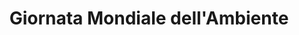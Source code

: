 ---
title: "Giornata Mondiale dell'Ambiente"
description: "Istituita dalle Nazioni Unite nel 1972, è la più grande iniziativa internazionale per promuovere azioni ambientali concrete.
Nei Monti Lepini, la giornata può essere celebrata con azioni simboliche e pratiche: piantumazioni, raccolta rifiuti nei sentieri, concorsi fotografici, escursioni educative e seminari. Coinvolgere giovani, scuole e associazioni è fondamentale per rendere il rispetto dell’ambiente un impegno diffuso e permanente.
"
---
